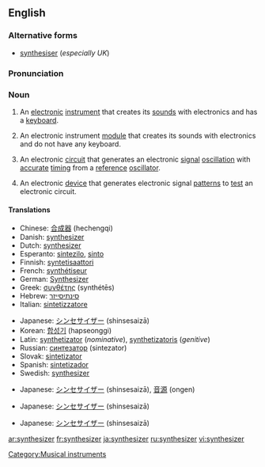 {{wikipedia}}
==English==

===Alternative forms===
*[[synthesiser]] (''especially UK'')

===Pronunciation===
{{IPA|ˈsɪn.θəˌsaɪ.zɚ}}

===Noun===
{{en-noun}}

# {{music}} An [[electronic]] [[instrument]] that creates its [[sound]]s with electronics and has a [[keyboard]].
# {{music}} An electronic instrument [[module]] that creates its sounds with electronics and do not have any keyboard.
# {{electronics}} An electronic [[circuit]] that generates an electronic [[signal]] [[oscillation]] with [[accurate]] [[timing]] from a [[reference]] [[oscillator]].
# {{electronics}} An electronic [[device]] that generates electronic signal [[pattern]]s to [[test]] an electronic circuit.

====Translations====
{{trans-top|music: an electronic keyboard instrument}}
*Chinese: [[合成器]] (hechengqi)
*Danish: [[#Danish|synthesizer]]
*Dutch: [[#Dutch|synthesizer]]
*Esperanto: [[sintezilo]], [[sinto]]
*Finnish: [[syntetisaattori]]
*French: [[synthétiseur]]
*German: [[Synthesizer]]
*Greek: [[συνθέτης]] (synthétēs)
*Hebrew: [[סינתיסייזר]]
*Italian: [[sintetizzatore]]
{{trans-mid}}
*Japanese: [[シンセサイザー]] (shinsesaizā)
*Korean: [[합성기]] (hapseonggi)
*Latin: [[synthetizator]] (''nominative''), [[synthetizatoris]] (''genitive'')
*Russian: [[синтезатор]] (sintezator)
*Slovak: [[sintetizator]]
*Spanish: [[sintetizador]]
*Swedish: [[#Swedish|synthesizer]]
{{trans-bottom}}

{{trans-top|music: an electronic instrument module without a keyboard}}
*Japanese: [[シンセサイザー]] (shinsesaizā), [[音源]] (ongen)
{{trans-mid}}
{{trans-bottom}}

{{trans-top|electronics: an electronic circuit that generates an electronic signal oscillation}}
*Japanese: [[シンセサイザー]] (shinsesaizā)
{{trans-mid}}
{{trans-bottom}}

{{trans-top|electronics: an electronic device that generates electronic signal patterns}}
*Japanese: [[シンセサイザー]] (shinsesaizā)
{{trans-mid}}
{{trans-bottom}}

[[Category:Musical instruments]]

[[ar:synthesizer]]
[[fr:synthesizer]]
[[ja:synthesizer]]
[[ru:synthesizer]]
[[vi:synthesizer]]